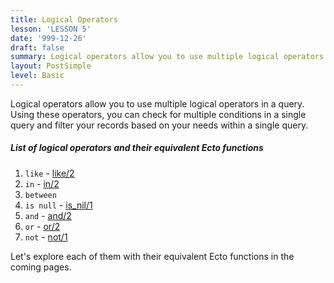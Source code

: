 ```yaml
---
title: Logical Operators
lesson: 'LESSON 5'
date: '999-12-26'
draft: false
summary: Logical operators allow you to use multiple logical operators in a query.
layout: PostSimple
level: Basic
---
```


Logical operators allow you to use multiple logical operators in a query.  Using these operators, you can check for multiple conditions in a single query and filter your records based on your needs within a single query.
##### List of logical operators and their equivalent Ecto functions

1. `like` -  [like/2](https://hexdocs.pm/ecto/Ecto.Query.API.html#like/2)
2. `in` - [in/2](https://hexdocs.pm/ecto/Ecto.Query.API.html#in/2)
3. `between` 
4. `is null` -  [is_nil/1](https://hexdocs.pm/ecto/Ecto.Query.API.html#is_nil/1)
5. `and` - [and/2](https://hexdocs.pm/ecto/Ecto.Query.API.html#and/2)
6. `or` - [or/2](https://hexdocs.pm/ecto/Ecto.Query.API.html#or/2)
7. `not` - [not/1](https://hexdocs.pm/ecto/Ecto.Query.API.html#not/1)

Let's explore each of them with their equivalent Ecto functions in the coming pages.
